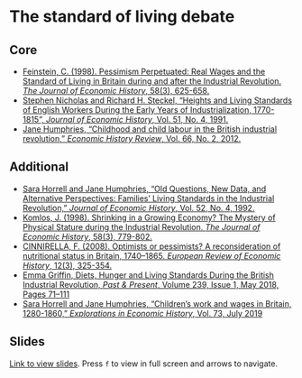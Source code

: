 # The standard of living debate

## Core

+ [Feinstein, C. (1998). Pessimism Perpetuated: Real Wages and the Standard of Living in Britain during and after the Industrial Revolution. *The Journal of Economic History*, 58(3), 625-658.]( https://doi.org/10.1017/S0022050700021100)
+ [Stephen Nicholas and Richard H. Steckel, "Heights and Living Standards of English Workers During the Early Years of Industrialization, 1770-1815", *Journal of Economic History*, Vol. 51, No. 4, 1991.](https://www.jstor.org/stable/2123399)
+ [Jane Humphries, "Childhood and child labour in the British industrial revolution," *Economic History Review*, Vol. 66, No. 2, 2012.](https://doi.org/10.1111/j.1468-0289.2012.00651.x)

## Additional

+ [Sara Horrell and Jane Humphries, "Old Questions, New Data, and Alternative Perspectives: Families' Living Standards in the Industrial Revolution," *Journal of Economic History*, Vol. 52, No. 4, 1992.](https://doi.org/10.1017/S0022050700011931)
+ [Komlos, J. (1998). Shrinking in a Growing Economy? The Mystery of Physical Stature during the Industrial Revolution. *The Journal of Economic History*, 58(3), 779-802.](https://doi.org/10.1017/S0022050700021161){target="_blank"}
+ [CINNIRELLA, F. (2008). Optimists or pessimists? A reconsideration of nutritional status in Britain, 1740–1865. *European Review of Economic History*, 12(3), 325-354.](https://doi.org/10.1017/S136149160800227X){target="_blank"}
+ [Emma Griffin, Diets, Hunger and Living Standards During the British Industrial Revolution, *Past & Present*, Volume 239, Issue 1, May 2018, Pages 71–111](https://doi.org/10.1093/pastj/gtx061){target="_blank"}
+ [Sara Horrell and Jane Humphries, "Children's work and wages in Britain, 1280-1860," *Explorations in Economic History*, Vol. 73, July 2019](https://doi.org/10.1016/j.eeh.2019.04.001){target="_blank"}

## Slides

[Link to view slides](https://gabrielfgm.github.io/beh-slides/08_standard_of_living_debate#1). Press `f` to view in full screen and arrows to navigate.
